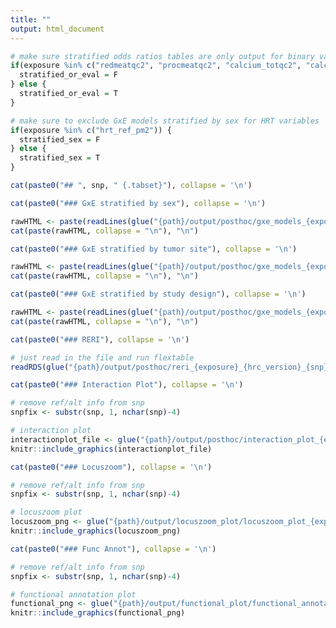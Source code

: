 ```yaml
---
title: ""
output: html_document
---
```


``` r
# make sure stratified odds ratios tables are only output for binary variables (exclude Q4)
if(exposure %in% c("redmeatqc2", "procmeatqc2", "calcium_totqc2", "calcium_dietqc2", "folate_dietqc2", "folate_totqc2", "fruitqc2", "vegetableqc2", "fiberqc2", "bmi5")) {
  stratified_or_eval = F
} else {
  stratified_or_eval = T
}

# make sure to exclude GxE models stratified by sex for HRT variables
if(exposure %in% c("hrt_ref_pm2")) {
  stratified_sex = F
} else {
  stratified_sex = T
}
```


``` r
cat(paste0("## ", snp, " {.tabset}"), collapse = '\n')
```


```r
cat(paste0("### GxE stratified by sex"), collapse = '\n')

rawHTML <- paste(readLines(glue("{path}/output/posthoc/gxe_models_{exposure}_{hrc_version}_{snp}_dose_{glue_collapse(sort(covariates), sep = '_')}_stratified_by_sex.html")))
cat(paste(rawHTML, collapse = "\n"), "\n")
```


```r
cat(paste0("### GxE stratified by tumor site"), collapse = '\n')

rawHTML <- paste(readLines(glue("{path}/output/posthoc/gxe_models_{exposure}_{hrc_version}_{snp}_dose_{glue_collapse(sort(covariates), sep = '_')}_stratified_by_cancer_site_sum2.html")))
cat(paste(rawHTML, collapse = "\n"), "\n")
```


```r
cat(paste0("### GxE stratified by study design"), collapse = '\n')

rawHTML <- paste(readLines(glue("{path}/output/posthoc/gxe_models_{exposure}_{hrc_version}_{snp}_dose_{glue_collapse(sort(covariates), sep = '_')}_stratified_by_study_design.html")))
cat(paste(rawHTML, collapse = "\n"), "\n")
```


<!-- NO INCLUDE UNLESS REQUESTED -->
<!-- NO INCLUDE UNLESS REQUESTED -->
<!-- NO INCLUDE UNLESS REQUESTED -->
<!-- ```{r, results = 'asis',  eval = stratified_sex} -->
<!-- cat(paste0("### GxE by covariate sets"), collapse = '\n') -->

<!-- rawHTML <- paste(readLines(glue("{path}/output/posthoc/gxe_models_{exposure}_{hrc_version}_{snp}_dose_covariate_sets.html"))) -->
<!-- cat(paste(rawHTML, collapse = "\n"), "\n") -->
<!-- ``` -->



<!-- ```{r, results = 'asis', eval = stratified_or_eval} -->
<!-- # ok to include header here since setting results = 'asis' is set -->
<!-- cat(paste0("### Odds Ratios"), collapse = '\n') -->


<!-- #### ORIGINAL (GENOTYPES) -->
<!-- # stratified_or_file <- readRDS(glue("{path}/output/posthoc/stratified_oddsratio_{exposure}_{hrc_version}_{snp}_{glue_collapse(sort(covariates), sep = '_')}.rds")) -->
<!-- #  -->
<!-- # options(knitr.kable.NA = '') -->
<!-- # kable(stratified_or_file) %>% -->
<!-- #   kable_styling('bordered', bootstrap_options = c("striped", "hover", "condensed"), full_width = F, position = 'left') %>% -->
<!-- #   add_header_above(c(" " = 4, "G param by E" = 2, "Counts (Ca/Co)" = 3)) %>% -->
<!-- #   pack_rows("E param by G", 5, 6, indent = F) -->


<!-- #### DOSAGES -->
<!-- stratified_or_file <- readRDS(glue("{path}/output/posthoc/stratified_oddsratio_{exposure}_{hrc_version}_{snp}_{glue_collapse(sort(covariates), sep = '_')}_dosage.rds")) -->

<!-- options(knitr.kable.NA = '') -->
<!-- kable(stratified_or_file) %>% -->
<!--   kable_styling('bordered', bootstrap_options = c("striped", "hover", "condensed"), full_width = F, position = 'left') %>% -->
<!--   add_header_above(c(" " = 4, "G param by E" = 1, "Counts (Ca/Co)" = 3)) %>% -->
<!--   pack_rows("E param by G", 5, 6, indent = F) -->


<!-- ``` -->


```r
cat(paste0("### RERI"), collapse = '\n')
```
```r
# just read in the file and run flextable
readRDS(glue("{path}/output/posthoc/reri_{exposure}_{hrc_version}_{snp}_dose_{glue_collapse(covariates, sep = '_')}.rds"))
```


```r
cat(paste0("### Interaction Plot"), collapse = '\n')
```
```r
# remove ref/alt info from snp
snpfix <- substr(snp, 1, nchar(snp)-4)

# interaction plot
interactionplot_file <- glue("{path}/output/posthoc/interaction_plot_{exposure}_{hrc_version}_{snp}_dose_{glue_collapse(sort(covariates), sep = '_')}.png")
knitr::include_graphics(interactionplot_file)

```


```r
cat(paste0("### Locuszoom"), collapse = '\n')
```
```r
# remove ref/alt info from snp
snpfix <- substr(snp, 1, nchar(snp)-4)

# locuszoom plot
locuszoom_png <- glue("{path}/output/locuszoom_plot/locuszoom_plot_{exposure}_{hrc_version}_{method}_{snpfix}.png")
knitr::include_graphics(locuszoom_png)
```



```r
cat(paste0("### Func Annot"), collapse = '\n')
```
```r
# remove ref/alt info from snp
snpfix <- substr(snp, 1, nchar(snp)-4)

# functional annotation plot
functional_png <- glue("{path}/output/functional_plot/functional_annotation_{snpfix}.png")
knitr::include_graphics(functional_png)
```







